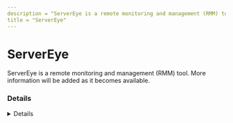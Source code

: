 ```yaml
---
description = "ServerEye is a remote monitoring and management (RMM) tool. More information will be added as it becomes available."
title = "ServerEye"
---
```




# ServerEye

ServerEye is a remote monitoring and management (RMM) tool. More information will be added as it becomes available.

### Details
<Details author={""}
         category={""}
         created={""}
         website={""}
         lastModified={"2024-02-09"}
         privileges={""}
         free={ false }
         verification={ false }
/>

#### Installation Paths
<Card code={ ["servereye*.exe", "ServiceProxyLocalSys.exe"] }/>





### Forensic Artifacts




#### Network Artifacts
<EuiSpacer size="xl"/>
<NetworkArtifactsTable data={ [{"Description": "Known remote domains", "Domains": ["*.server-eye.de"], "Ports": []}] }/>




### Detections
- Detects potential network activity of ServerEye RMM tool
  - [Sigma Rule](https://github.com/magicsword-io/LOLRMM/blob/main/detections/sigma/servereye_network_sigma.yml)
- Detects potential processes activity of ServerEye RMM tool
  - [Sigma Rule](https://github.com/magicsword-io/LOLRMM/blob/main/detections/sigma/servereye_processes_sigma.yml)

### References
- [https://www.servereye.de/wp-content/uploads/Anleitung-zur-Erstinstallation_aktuell.pdf](https://www.servereye.de/wp-content/uploads/Anleitung-zur-Erstinstallation_aktuell.pdf)

